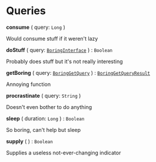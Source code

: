 


# Queries


<article>

  **consume** ( query: `Long` ) <br/> 

Would consume stuff if it weren't lazy


</article>
<article>

  **doStuff** ( query: [`BoringInterface`](/docs/sample-boring-documentation--page#boring-object) ) : `Boolean` <br/> 

Probably does stuff but it's not really interesting


</article>
<article>

  **getBoring** ( query: [`BoringGetQuery`](/docs/sample-boring-documentation--page#boring-get-query) ) : [`BoringGetQueryResult`](/docs/sample-boring-documentation--page#boring-get-query) <br/> 

Annoying function


</article>
<article>

  **procrastinate** ( query: `String` ) <br/> 

Doesn't even bother to do anything


</article>
<article>

  **sleep** ( duration: `Long` ) : `Boolean` <br/> 

So boring, can't help but sleep


</article>
<article>

  **supply** ( ) : `Boolean` <br/> 

Supplies a useless not-ever-changing indicator


</article>

